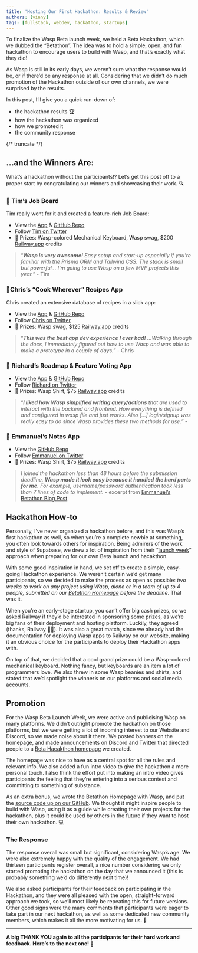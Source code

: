```yaml
---
title: 'Hosting Our First Hackathon: Results & Review'
authors: [vinny]
tags: [fullstack, webdev, hackathon, startups]
---
```



To finalize the Wasp Beta launch week, we held a Beta Hackathon, which we dubbed the “Betathon”. The idea was to hold a simple, open, and fun hackathon to encourage users to build with Wasp, and that’s exactly what they did!

As Wasp is still in its early days, we weren’t sure what the response would be, or if there’d be any response at all. Considering that we didn’t do much promotion of the Hackathon outside of our own channels, we were surprised by the results.

In this post, I’ll give you a quick run-down of:

- the hackathon results 🏆
- how the hackathon was organized
- how we promoted it
- the community response

{/* truncate */}

## …and the Winners Are:

What’s a hackathon without the participants!? Let’s get this post off to a proper start by congratulating our winners and showcasing their work. 🔍

### 🥇 Tim’s Job Board

<ImgWithCaption alt="Tim's Job Board" source="img/betathon/tim.png" />

Tim really went for it and created a feature-rich Job Board:

- View the [App](https://client-production-54e7.up.railway.app/) & [GitHub Repo](https://github.com/tskaggs/wasp-jobs)
- Follow [Tim on Twitter](https://twitter.com/tskaggs)
- 🎉 Prizes: Wasp-colored Mechanical Keyboard, Wasp swag, $200 [Railway.app](http://Railway.app) credits

> “_**Wasp is very awesome!**_ _Easy setup and start-up especially if you're familiar with the Prisma ORM and Tailwind CSS. The stack is small but powerful... I'm going to use Wasp on a few MVP projects this year.”_ - Tim

### 🥈Chris’s “Cook Wherever” Recipes App

<ImgWithCaption alt="Chris's Cook Wherever Recipes App" source="img/betathon/chris.png" />

Chris created an extensive database of recipes in a slick app:

- View the [App](https://cookwherever.com) & [GitHub Repo](https://github.com/cookwherever/cookwherever)
- Follow [Chris on Twitter](https://twitter.com/breadchris)
- 🎉 Prizes: Wasp swag, $125 [Railway.app](http://Railway.app) credits

> “_**This was the best app dev experience I ever had!**_ _…Walking through the docs, I immediately figured out how to use Wasp and was able to make a prototype in a couple of days.”_ - Chris

### 🥉 Richard’s Roadmap & Feature Voting App

<ImgWithCaption alt="Richard’s Roadmap & Feature Voting App" source="img/betathon/richard.png" />

- View the [App](https://droad.netlify.app/) & [GitHub Repo](https://github.com/Fecony/droad)
- Follow [Richard on Twitter](https://twitter.com/webrickony)
- 🎉 Prizes: Wasp Shirt, $75 [Railway.app](http://Railway.app) credits

> “_**I liked how Wasp simplified writing query/actions**_ _that are used to interact with the backend and frontend. How everything is defined and configured in wasp file and just works. Also \[…] login/signup was really easy to do since Wasp provides these two methods for use.”_ -

### 🥉 Emmanuel’s Notes App

<ImgWithCaption alt="Emmanuel’s Notes App" source="img/betathon/emmanuel.png" />

- View the [GitHub Repo](https://github.com/EmmanuelTheCoder/noteapp-with-wasp)
- Follow [Emmanuel on Twitter](https://twitter.com/EmmanuelCoder)
- 🎉 Prizes: Wasp Shirt, $75 [Railway.app](http://Railway.app) credits

> _I joined the hackathon less than 48 hours before the submission deadline._ _**Wasp made it look easy because it handled the hard parts for me.**_ _For example, username/password authentication took less than 7 lines of code to implement. -_ excerpt from [Emmanuel’s Betathon Blog Post](https://dev.to/emmanuelthecoder/making-something-waspy-a-review-of-wasp-571j)

## Hackathon How-to

Personally, I’ve never organized a hackathon before, and this was Wasp’s first hackathon as well, so when you’re a complete newbie at something, you often look towards others for inspiration. Being admirers of the work and style of Supabase, we drew a lot of inspiration from their “[launch week](https://supabase.com/blog/launch-week-5-hackathon)” approach when preparing for our own Beta launch and hacakthon.

<ImgWithCaption alt="Wasp Betathon Homepage" source="img/betathon/betathonpage.png" caption="Our dedicated hackathon landing page w/ intro video & submission form" />

With some good inspiration in hand, we set off to create a simple, easy-going Hackathon experience. We weren’t certain we’d get many participants, so we decided to make the process as open as possible: _two weeks to work on any project using Wasp, alone or in a team of up to 4 people, submitted on our [Betathon Homepage](https://betathon.wasp.sh/) before the deadline_. That was it.

When you’re an early-stage startup, you can’t offer big cash prizes, so we asked Railway if they’d be interested in sponsoring some prizes, as we’re big fans of their deployment and hosting platform. Luckily, they agreed (thanks, Railway 🙏🚂). It was also a great match, since we already had the documentation for deploying Wasp apps to Railway on our website, making it an obvious choice for the participants to deploy their Hackathon apps with.

<ImgWithCaption alt="Keyboard" source="img/betathon/keyboard.png" caption="Disclaimer: actual prize keyboard will be cooler and waspier 😎🐝" />

On top of that, we decided that a cool grand prize could be a Wasp-colored mechanical keyboard. Nothing fancy, but keyboards are an item a lot of programmers love. We also threw in some Wasp beanies and shirts, and stated that we’d spotlight the winner’s on our platforms and social media accounts.

## Promotion

For the Wasp Beta Launch Week, we were active and publicising Wasp on many platforms. We didn’t outright promote the hackathon on those platforms, but we were getting a lot of incoming interest to our Website and Discord, so we made noise about it there. We posted banners on the homepage, and made announcements on Discord and Twitter that directed people to a [Beta Hacakthon homepage](https://betathon.wasp.sh) we created.

The homepage was nice to have as a central spot for all the rules and relevant info. We also added a fun intro video to give the hackathon a more personal touch. I also think the effort put into making an intro video gives participants the feeling that they’re entering into a serious contest and committing to something of substance.

<ImgWithCaption alt="Hackathon Wasp app repo" source="img/betathon/github.png" caption="Wanna host your own Hackathon? Use our template app!" />

As an extra bonus, we wrote the Betathon Homepage with Wasp, and put the [source code up on our GitHub](https://github.com/wasp-lang/wasp/tree/main/examples/hackathon). We thought it might inspire people to build with Wasp, using it as a guide while creating their own projects for the hackathon, plus it could be used by others in the future if they want to host their own hackathon. 💻

### The Response

The response overall was small but significant, considering Wasp’s age. We were also extremely happy with the quality of the engagement. We had thirteen participants register overall, a nice number considering we only started promoting the hackathon on the day that we announced it (this is probably something we’d do differently next time)!

We also asked participants for their feedback on participating in the Hackathon, and they were all pleased with the open, straight-forward approach we took, so we’ll most likely be repeating this for future versions. Other good signs were the many comments that participants were eager to take part in our next hackathon, as well as some dedicated new community members, which makes it all the more motivating for us. 💪

---

**A big THANK YOU again to all the participants for their hard work and feedback. Here’s to the next one! 🍻**
